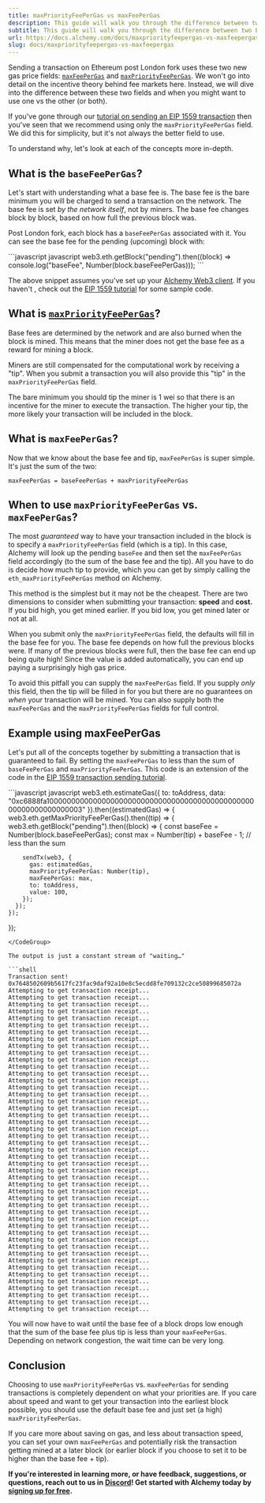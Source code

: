 ```yaml
---
title: maxPriorityFeePerGas vs maxFeePerGas
description: This guide will walk you through the difference between two EIP-1559 methods: maxPriorityFeePerGas and maxFeePerGas and help you understand when to use each of them.
subtitle: This guide will walk you through the difference between two EIP-1559 methods: maxPriorityFeePerGas and maxFeePerGas and help you understand when to use each of them.
url: https://docs.alchemy.com/docs/maxpriorityfeepergas-vs-maxfeepergas
slug: docs/maxpriorityfeepergas-vs-maxfeepergas
---
```


Sending a transaction on Ethereum post London fork uses these two new gas price fields: [`maxFeePerGas`](/docs/maxpriorityfeepergas-vs-maxfeepergas#what-is-maxfeepergas-a-hrefand-finally-what-is-max-fee-per-gas-idand-finally-what-is-max-fee-per-gasa) and [`maxPriorityFeePerGas`](/docs/maxpriorityfeepergas-vs-maxfeepergas#what-is-maxpriorityfeepergas-a-hrefwhat-is-max-priority-fee-per-gas-idwhat-is-max-priority-fee-per-gasa). We won't go into detail on the incentive theory behind fee markets here. Instead, we will dive into the difference between these two fields and when you might want to use one vs the other (or both).

If you've gone through our [tutorial on sending an EIP 1559 transaction](https://docs.alchemy.com/alchemy/guides/eip-1559/send-tx-eip-1559) then you've seen that we recommend using only the `maxPriorityFeePerGas` field. We did this for simplicity, but it's not always the better field to use.

To understand why, let's look at each of the concepts more in-depth.

## What is the `baseFeePerGas`?

Let's start with understanding what a base fee is. The base fee is the bare minimum you will be charged to send a transaction on the network. The base fee is set *by the network itself*, not by miners. The base fee changes block by block, based on how full the previous block was.

Post London fork, each block has a `baseFeePerGas` associated with it. You can see the base fee for the pending (upcoming) block with:

<CodeGroup>
  ```javascript javascript
  web3.eth.getBlock("pending").then((block) => console.log("baseFee", Number(block.baseFeePerGas)));
  ```
</CodeGroup>

The above snippet assumes you've set up your [Alchemy Web3 client](https://docs.alchemy.com/alchemy/documentation/alchemy-web3). If you haven't , check out the [EIP 1559 tutorial](https://docs.alchemy.com/alchemy/tutorials/sending-txs/eip-1559) for some sample code.

## What is [`maxPriorityFeePerGas`](../../apis/ethereum/eth-maxpriorityfeepergas.md)?

Base fees are determined by the network and are also burned when the block is mined. This means that the miner does not get the base fee as a reward for mining a block.

Miners are still compensated for the computational work by receiving a "tip". When you submit a transaction you will also provide this "tip" in the `maxPriorityFeePerGas` field.

The bare minimum you should tip the miner is 1 wei so that there is an incentive for the miner to execute the transaction. The higher your tip, the more likely your transaction will be included in the block.

## What is `maxFeePerGas`?

Now that we know about the base fee and tip, `maxFeePerGas` is super simple. It's just the sum of the two:

`maxFeePerGas = baseFeePerGas + maxPriorityFeePerGas`

## When to use `maxPriorityFeePerGas` vs. `maxFeePerGas`?

The most *guaranteed* way to have your transaction included in the block is to specify a `maxPriorityFeePerGas` field (which is a tip). In this case, Alchemy will look up the pending `baseFee` and then set the `maxFeePerGas` field accordingly (to the sum of the base fee and the tip). All you have to do is decide how much tip to provide, which you can get by simply calling the `eth_maxPriorityFeePerGas` method on Alchemy.

This method is the simplest but it may not be the cheapest. There are two dimensions to consider when submitting your transaction: **speed** and **cost.** If you bid high, you get mined earlier. If you bid low, you get mined later or not at all.

When you submit only the `maxPriorityFeePerGas` field, the defaults will fill in the base fee for you. The base fee depends on how full the previous blocks were. If many of the previous blocks were full, then the base fee can end up being quite high! Since the value is added automatically, you can end up paying a surprisingly high gas price.

To avoid this pitfall you can supply the `maxFeePerGas` field. If you supply *only* this field, then the tip will be filled in for you but there are no guarantees on *when* your transaction will be mined. You can also supply both the `maxFeePerGas` and the `maxPriorityFeePerGas` fields for full control.

## Example using maxFeePerGas

Let's put all of the concepts together by submitting a transaction that is guaranteed to fail. By setting the `maxFeePerGas` to less than the sum of `baseFeePerGas` and `maxPriorityFeePerGas`. This code is an extension of the code in the [EIP 1559 transaction sending tutorial](https://docs.alchemy.com/alchemy/guides/eip-1559/send-tx-eip-1559).

<CodeGroup>
  ```javascript javascript
  web3.eth.estimateGas({
    to: toAddress,
    data: "0xc6888fa10000000000000000000000000000000000000000000000000000000000000003"
  }).then((estimatedGas) => {
    web3.eth.getMaxPriorityFeePerGas().then((tip) => {
      web3.eth.getBlock("pending").then((block) => {
        const baseFee = Number(block.baseFeePerGas);
        const max = Number(tip) + baseFee - 1; // less than the sum

        sendTx(web3, {
          gas: estimatedGas,
          maxPriorityFeePerGas: Number(tip),
          maxFeePerGas: max,
          to: toAddress,
          value: 100,
        });
      });
    });
  });
  ```
</CodeGroup>

The output is just a constant stream of "waiting…"

```shell
Transaction sent! 0x7648502609b5617fc23fac9daf92a10e8c5ecdd8fe709132c2ce50899685072a
Attempting to get transaction receipt...
Attempting to get transaction receipt...
Attempting to get transaction receipt...
Attempting to get transaction receipt...
Attempting to get transaction receipt...
Attempting to get transaction receipt...
Attempting to get transaction receipt...
Attempting to get transaction receipt...
Attempting to get transaction receipt...
Attempting to get transaction receipt...
Attempting to get transaction receipt...
Attempting to get transaction receipt...
Attempting to get transaction receipt...
Attempting to get transaction receipt...
Attempting to get transaction receipt...
Attempting to get transaction receipt...
Attempting to get transaction receipt...
Attempting to get transaction receipt...
Attempting to get transaction receipt...
Attempting to get transaction receipt...
Attempting to get transaction receipt...
Attempting to get transaction receipt...
Attempting to get transaction receipt...
Attempting to get transaction receipt...
Attempting to get transaction receipt...
Attempting to get transaction receipt...
Attempting to get transaction receipt...
Attempting to get transaction receipt...
Attempting to get transaction receipt...
Attempting to get transaction receipt...
Attempting to get transaction receipt...
Attempting to get transaction receipt...
Attempting to get transaction receipt...
Attempting to get transaction receipt...
Attempting to get transaction receipt...
Attempting to get transaction receipt...
Attempting to get transaction receipt...
Attempting to get transaction receipt...
Attempting to get transaction receipt...
Attempting to get transaction receipt...
Attempting to get transaction receipt...
Attempting to get transaction receipt...
Attempting to get transaction receipt...
Attempting to get transaction receipt...
Attempting to get transaction receipt...
Attempting to get transaction receipt...
Attempting to get transaction receipt...
```

You will now have to wait until the base fee of a block drops low enough that the sum of the base fee plus tip is less than your `maxFeePerGas`. Depending on network congestion, the wait time can be very long.

## Conclusion

Choosing to use `maxPriorityFeePerGas` vs. `maxFeePerGas` for sending transactions is completely dependent on what your priorities are. If you care about speed and want to get your transaction into the earliest block possible, you should use the default base fee and just set (a high) `maxPriorityFeePerGas`.

If you care more about saving on gas, and less about transaction speed, you can set your own `maxFeePerGas` and potentially risk the transaction getting mined at a later block (or earlier block if you choose to set it to be higher than the base fee + tip).

**If you're interested in learning more, or have feedback, suggestions, or questions, reach out to us in** [**Discord**](https://alchemy.com/discord)**! Get started with Alchemy today by** [**signing up for free**](https://alchemy.com/?r=affiliate:5494a54b-6ae1-4d33-9016-c331c0dcdc1f)**.**
